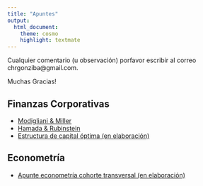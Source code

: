 ```yaml
---
title: "Apuntes"
output:
  html_document:
    theme: cosmo
    highlight: textmate
---
```

Cualquier comentario (u observación) porfavor escribir al correo chrgonziba@gmail.com.

Muchas Gracias!

## Finanzas Corporativas

- [Modigliani & Miller](Apuntes/Finanzas/M&M.pdf)
- [Hamada & Rubinstein](Apuntes/Finanzas/HamdaRubinstein.pdf)
- [Estructura de capital óptima (en elaboración)](Apuntes/Finanzas/EstructuraO.pdf)

## Econometría

- [Apunte econometría cohorte transversal (en elaboración)](Apuntes/Econometría/Econ1.pdf)
